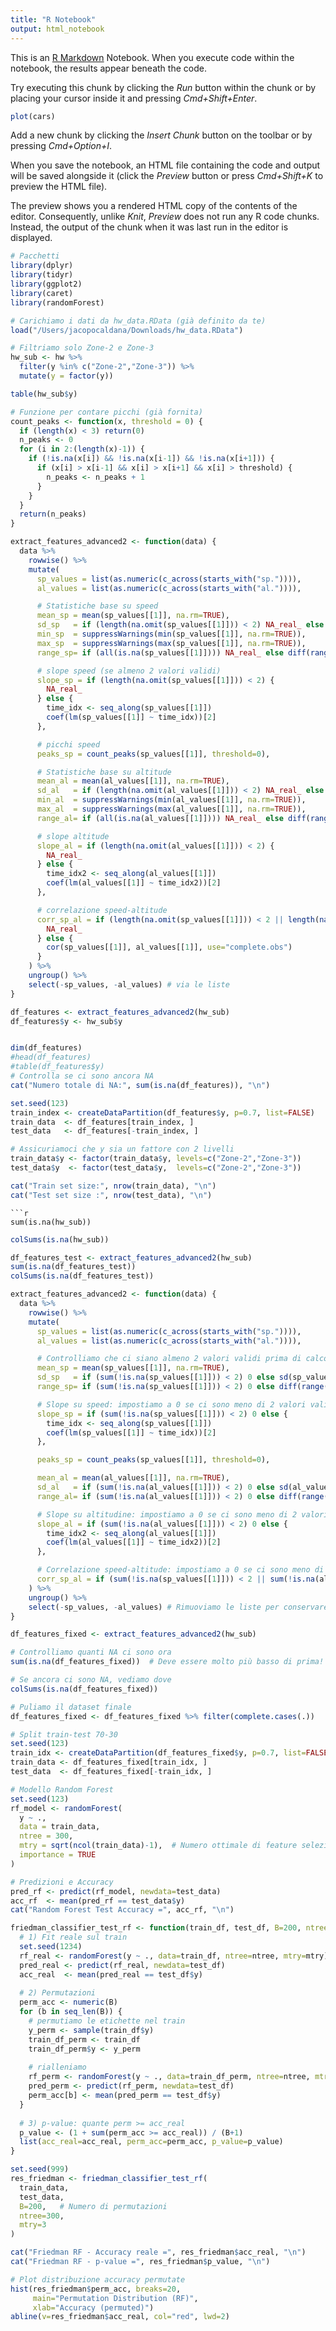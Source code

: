 ```yaml
---
title: "R Notebook"
output: html_notebook
---
```


This is an [R Markdown](http://rmarkdown.rstudio.com) Notebook. When you execute code within the notebook, the results appear beneath the code. 

Try executing this chunk by clicking the *Run* button within the chunk or by placing your cursor inside it and pressing *Cmd+Shift+Enter*. 

```r
plot(cars)
```

Add a new chunk by clicking the *Insert Chunk* button on the toolbar or by pressing *Cmd+Option+I*.

When you save the notebook, an HTML file containing the code and output will be saved alongside it (click the *Preview* button or press *Cmd+Shift+K* to preview the HTML file). 

The preview shows you a rendered HTML copy of the contents of the editor. Consequently, unlike *Knit*, *Preview* does not run any R code chunks. Instead, the output of the chunk when it was last run in the editor is displayed.

```r
# Pacchetti
library(dplyr)
library(tidyr)
library(ggplot2)
library(caret)
library(randomForest)

# Carichiamo i dati da hw_data.RData (già definito da te)
load("/Users/jacopocaldana/Downloads/hw_data.RData")

# Filtriamo solo Zone-2 e Zone-3
hw_sub <- hw %>%
  filter(y %in% c("Zone-2","Zone-3")) %>%
  mutate(y = factor(y))

table(hw_sub$y)
```
```r
# Funzione per contare picchi (già fornita)
count_peaks <- function(x, threshold = 0) {
  if (length(x) < 3) return(0)
  n_peaks <- 0
  for (i in 2:(length(x)-1)) {
    if (!is.na(x[i]) && !is.na(x[i-1]) && !is.na(x[i+1])) {
      if (x[i] > x[i-1] && x[i] > x[i+1] && x[i] > threshold) {
        n_peaks <- n_peaks + 1
      }
    }
  }
  return(n_peaks)
}

extract_features_advanced2 <- function(data) {
  data %>%
    rowwise() %>%
    mutate(
      sp_values = list(as.numeric(c_across(starts_with("sp.")))),
      al_values = list(as.numeric(c_across(starts_with("al.")))),

      # Statistiche base su speed
      mean_sp = mean(sp_values[[1]], na.rm=TRUE),
      sd_sp   = if (length(na.omit(sp_values[[1]])) < 2) NA_real_ else sd(sp_values[[1]], na.rm=TRUE),
      min_sp  = suppressWarnings(min(sp_values[[1]], na.rm=TRUE)),
      max_sp  = suppressWarnings(max(sp_values[[1]], na.rm=TRUE)),
      range_sp= if (all(is.na(sp_values[[1]]))) NA_real_ else diff(range(sp_values[[1]], na.rm=TRUE)),

      # slope speed (se almeno 2 valori validi)
      slope_sp = if (length(na.omit(sp_values[[1]])) < 2) {
        NA_real_
      } else {
        time_idx <- seq_along(sp_values[[1]])
        coef(lm(sp_values[[1]] ~ time_idx))[2]
      },

      # picchi speed
      peaks_sp = count_peaks(sp_values[[1]], threshold=0),

      # Statistiche base su altitude
      mean_al = mean(al_values[[1]], na.rm=TRUE),
      sd_al   = if (length(na.omit(al_values[[1]])) < 2) NA_real_ else sd(al_values[[1]], na.rm=TRUE),
      min_al  = suppressWarnings(min(al_values[[1]], na.rm=TRUE)),
      max_al  = suppressWarnings(max(al_values[[1]], na.rm=TRUE)),
      range_al= if (all(is.na(al_values[[1]]))) NA_real_ else diff(range(al_values[[1]], na.rm=TRUE)),

      # slope altitude
      slope_al = if (length(na.omit(al_values[[1]])) < 2) {
        NA_real_
      } else {
        time_idx2 <- seq_along(al_values[[1]])
        coef(lm(al_values[[1]] ~ time_idx2))[2]
      },

      # correlazione speed-altitude
      corr_sp_al = if (length(na.omit(sp_values[[1]])) < 2 || length(na.omit(al_values[[1]])) < 2) {
        NA_real_
      } else {
        cor(sp_values[[1]], al_values[[1]], use="complete.obs")
      }
    ) %>%
    ungroup() %>%
    select(-sp_values, -al_values) # via le liste
}
```
```r
df_features <- extract_features_advanced2(hw_sub)
df_features$y <- hw_sub$y


dim(df_features)
#head(df_features)
#table(df_features$y)
# Controlla se ci sono ancora NA
cat("Numero totale di NA:", sum(is.na(df_features)), "\n")
```
```r
set.seed(123)
train_index <- createDataPartition(df_features$y, p=0.7, list=FALSE)
train_data  <- df_features[train_index, ]
test_data   <- df_features[-train_index, ]

# Assicuriamoci che y sia un fattore con 2 livelli
train_data$y <- factor(train_data$y, levels=c("Zone-2","Zone-3"))
test_data$y  <- factor(test_data$y,  levels=c("Zone-2","Zone-3"))

cat("Train set size:", nrow(train_data), "\n")
cat("Test set size :", nrow(test_data), "\n")
```

```
```r
sum(is.na(hw_sub))
```


```r
colSums(is.na(hw_sub))
```
```r
df_features_test <- extract_features_advanced2(hw_sub)
sum(is.na(df_features_test))
colSums(is.na(df_features_test))
```
```r
extract_features_advanced2 <- function(data) {
  data %>%
    rowwise() %>%
    mutate(
      sp_values = list(as.numeric(c_across(starts_with("sp.")))),
      al_values = list(as.numeric(c_across(starts_with("al.")))),

      # Controlliamo che ci siano almeno 2 valori validi prima di calcolare la deviazione standard
      mean_sp = mean(sp_values[[1]], na.rm=TRUE),
      sd_sp   = if (sum(!is.na(sp_values[[1]])) < 2) 0 else sd(sp_values[[1]], na.rm=TRUE),
      range_sp= if (sum(!is.na(sp_values[[1]])) < 2) 0 else diff(range(sp_values[[1]], na.rm=TRUE)),

      # Slope su speed: impostiamo a 0 se ci sono meno di 2 valori validi
      slope_sp = if (sum(!is.na(sp_values[[1]])) < 2) 0 else {
        time_idx <- seq_along(sp_values[[1]])
        coef(lm(sp_values[[1]] ~ time_idx))[2]
      },

      peaks_sp = count_peaks(sp_values[[1]], threshold=0),

      mean_al = mean(al_values[[1]], na.rm=TRUE),
      sd_al   = if (sum(!is.na(al_values[[1]])) < 2) 0 else sd(al_values[[1]], na.rm=TRUE),
      range_al= if (sum(!is.na(al_values[[1]])) < 2) 0 else diff(range(al_values[[1]], na.rm=TRUE)),

      # Slope su altitudine: impostiamo a 0 se ci sono meno di 2 valori validi
      slope_al = if (sum(!is.na(al_values[[1]])) < 2) 0 else {
        time_idx2 <- seq_along(al_values[[1]])
        coef(lm(al_values[[1]] ~ time_idx2))[2]
      },

      # Correlazione speed-altitude: impostiamo a 0 se ci sono meno di 2 valori validi in entrambi
      corr_sp_al = if (sum(!is.na(sp_values[[1]])) < 2 || sum(!is.na(al_values[[1]])) < 2) 0 else cor(sp_values[[1]], al_values[[1]], use="complete.obs")
    ) %>%
    ungroup() %>%
    select(-sp_values, -al_values) # Rimuoviamo le liste per conservare solo i numeri
}
```
```r
df_features_fixed <- extract_features_advanced2(hw_sub)

# Controlliamo quanti NA ci sono ora
sum(is.na(df_features_fixed))  # Deve essere molto più basso di prima!

# Se ancora ci sono NA, vediamo dove
colSums(is.na(df_features_fixed))
```
```r
# Puliamo il dataset finale
df_features_fixed <- df_features_fixed %>% filter(complete.cases(.))

# Split train-test 70-30
set.seed(123)
train_idx <- createDataPartition(df_features_fixed$y, p=0.7, list=FALSE)
train_data <- df_features_fixed[train_idx, ]
test_data  <- df_features_fixed[-train_idx, ]

# Modello Random Forest
set.seed(123)
rf_model <- randomForest(
  y ~ ., 
  data = train_data,
  ntree = 300,
  mtry = sqrt(ncol(train_data)-1),  # Numero ottimale di feature selezionate
  importance = TRUE
)

# Predizioni e Accuracy
pred_rf <- predict(rf_model, newdata=test_data)
acc_rf  <- mean(pred_rf == test_data$y)
cat("Random Forest Test Accuracy =", acc_rf, "\n")
```
```r
friedman_classifier_test_rf <- function(train_df, test_df, B=200, ntree=300, mtry=3) {
  # 1) Fit reale sul train
  set.seed(1234)
  rf_real <- randomForest(y ~ ., data=train_df, ntree=ntree, mtry=mtry)
  pred_real <- predict(rf_real, newdata=test_df)
  acc_real  <- mean(pred_real == test_df$y)
  
  # 2) Permutazioni
  perm_acc <- numeric(B)
  for (b in seq_len(B)) {
    # permutiamo le etichette nel train
    y_perm <- sample(train_df$y)
    train_df_perm <- train_df
    train_df_perm$y <- y_perm
    
    # rialleniamo
    rf_perm <- randomForest(y ~ ., data=train_df_perm, ntree=ntree, mtry=mtry)
    pred_perm <- predict(rf_perm, newdata=test_df)
    perm_acc[b] <- mean(pred_perm == test_df$y)
  }
  
  # 3) p-value: quante perm >= acc_real
  p_value <- (1 + sum(perm_acc >= acc_real)) / (B+1)
  list(acc_real=acc_real, perm_acc=perm_acc, p_value=p_value)
}
```
```r
set.seed(999)
res_friedman <- friedman_classifier_test_rf(
  train_data, 
  test_data, 
  B=200,   # Numero di permutazioni
  ntree=300,
  mtry=3
)

cat("Friedman RF - Accuracy reale =", res_friedman$acc_real, "\n")
cat("Friedman RF - p-value =", res_friedman$p_value, "\n")

# Plot distribuzione accuracy permutate
hist(res_friedman$perm_acc, breaks=20,
     main="Permutation Distribution (RF)",
     xlab="Accuracy (permuted)")
abline(v=res_friedman$acc_real, col="red", lwd=2)
```


